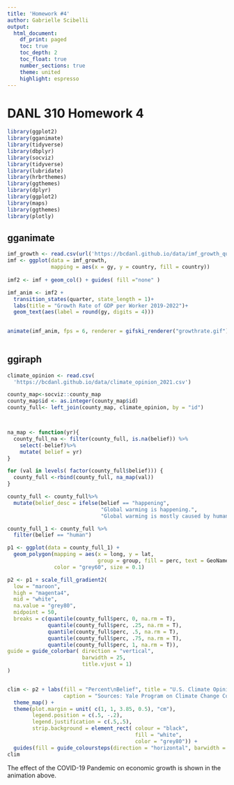 ```yaml
---
title: 'Homework #4'
author: Gabrielle Scibelli 
output: 
  html_document:
    df_print: paged 
    toc: true 
    toc_depth: 2
    toc_float: true 
    number_sections: true
    theme: united 
    highlight: espresso 
---
```

# DANL 310 Homework 4

```r
library(ggplot2)
library(gganimate)
library(tidyverse)
library(dbplyr)
library(socviz)
library(tidyverse)
library(lubridate)
library(hrbrthemes)
library(ggthemes)
library(dplyr)
library(ggplot2)
library(maps)
library(ggthemes)
library(plotly)
```


## gganimate 
```r

imf_growth <- read.csv(url('https://bcdanl.github.io/data/imf_growth_quarterly.csv'))
imf <- ggplot(data = imf_growth, 
              mapping = aes(x = gy, y = country, fill = country))
  
imf2 <- imf + geom_col() + guides( fill ="none" )

imf_anim <- imf2 + 
  transition_states(quarter, state_length = 1)+ 
  labs(title = "Growth Rate of GDP per Worker 2019-2022")+ 
  geom_text(aes(label = round(gy, digits = 4)))
  

animate(imf_anim, fps = 6, renderer = gifski_renderer("growthrate.gif"))
  
```




## ggiraph 
```r
 
climate_opinion <- read.csv(
  'https://bcdanl.github.io/data/climate_opinion_2021.csv')

county_map<-socviz::county_map
county_map$id <- as.integer(county_map$id)
county_full<- left_join(county_map, climate_opinion, by = "id")



na_map <- function(yr){
  county_full_na <- filter(county_full, is.na(belief)) %>%
    select(-belief)%>%
    mutate( belief = yr)
}

for (val in levels( factor(county_full$belief))) {
  county_full <-rbind(county_full, na_map(val))
}

county_full <- county_full%>%
  mutate(belief_desc = ifelse(belief == "happening", 
                              "Global warming is happening.",
                              "Global warming is mostly caused by human activites."))

county_full_1 <- county_full %>%
  filter(belief == "human")

p1 <- ggplot(data = county_full_1) +
  geom_polygon(mapping = aes(x = long, y = lat, 
                             group = group, fill = perc, text = GeoName ),
               color = "grey60", size = 0.1)

p2 <- p1 + scale_fill_gradient2(
  low = "maroon", 
  high = "magenta4", 
  mid = "white", 
  na.value = "grey80", 
  midpoint = 50, 
  breaks = c(quantile(county_full$perc, 0, na.rm = T),
             quantile(county_full$perc, .25, na.rm = T),
             quantile(county_full$perc, .5, na.rm = T),
             quantile(county_full$perc, .75, na.rm = T),
             quantile(county_full$perc, 1, na.rm = T)),
guide = guide_colorbar( direction = "vertical",
                        barwidth = 25, 
                        title.vjust = 1)
)


clim <- p2 + labs(fill = "Percent\nBelief", title = "U.S. Climate Opinion, 2021:\nGlobal warming is mostly caused by human activities", 
                  caption = "Sources: Yale Program on Climate Change Communication\n (https://climatecommunication.yale.edu/visualizations-data/ycom-us/)") +
  theme_map() +
  theme(plot.margin = unit( c(1, 1, 3.85, 0.5), "cm"),
        legend.position = c(.5, -.2),
        legend.justification = c(.5,.5),
        strip.background = element_rect( colour = "black", 
                                         fill = "white", 
                                         color = "grey80")) + 
  guides(fill = guide_coloursteps(direction = "horizontal", barwidth = 25, title.vjust = -1))
clim
```

The effect of the COVID-19 Pandemic on economic growth is shown in the animation above. 


